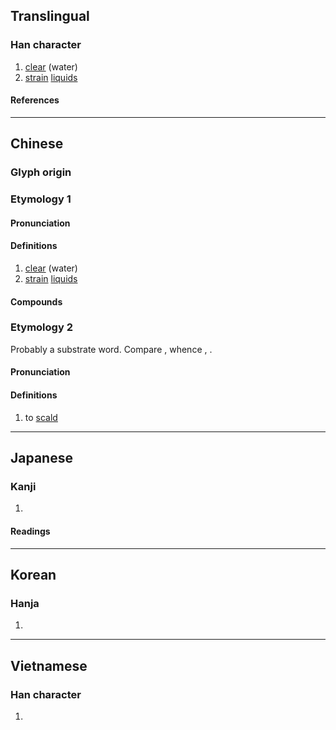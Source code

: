 {{also|渌}}
{{character info}}
==Translingual==

===Han character===
{{Han char|rn=85|rad=水|as=08|sn=11|four=37132|canj=EVNE|ids=⿰氵彔}}

# [[clear]] (water)
# [[strain]] [[liquid]]s

====References====
{{Han ref|kx=0630.240|dkj=17666|dj=1033.040|hdz=31664.030|uh=6DE5}}

----

==Chinese==
{{zh-forms|s=渌}}

===Glyph origin===

===Etymology 1===
{{Han etym}}

====Pronunciation====
{{zh-pron
|m=lù
|c=luk6
|mn=le̍k
|mc=y
|oc=y
|cat=a,n,v
}}

====Definitions====
{{zh-hanzi}}

# [[clear]] (water)
# [[strain]] [[liquid]]s

====Compounds====
{{zh-der|水淥淥的|波波淥淥|淘淥|淥水|淥淥|淥老|淥蟻|酃淥}}

===Etymology 2===

Probably a {{der|yue|qfa-tak}} substrate word. Compare {{inh|th|tai-pro|*luəkᴰ||to [[scald]]}}, whence {{cog|th|ลวก||to scald}}, {{cog|za|log||to scald}}.

====Pronunciation====
{{zh-pron
|c=luk6
|c-t=luuk5
|h=gd=lug6
|cat=
}}

====Definitions====
{{zh-hanzi}} {{tlb|zh|Cantonese}}

# to [[scald]]

----

==Japanese==

===Kanji===
{{ja-kanji|grade=|rs=水08}}

# {{rfdef|ja|sort=水08}}

====Readings====
{{ja-readings
|on=ろく, りょく
|kun=こす
}}

----

==Korean==

===Hanja===
{{ko-hanja|hangeul=[[록]]>[[녹]]|eumhun=|rv=rok>nok|mr=rok>nok|y=lok>nok}}

# {{rfdef|ko|sort=水08}}

----

==Vietnamese==

===Han character===
{{vi-readings|rs=水08|reading=lóc}}

# {{rfdef|vi|sort=水08}}
